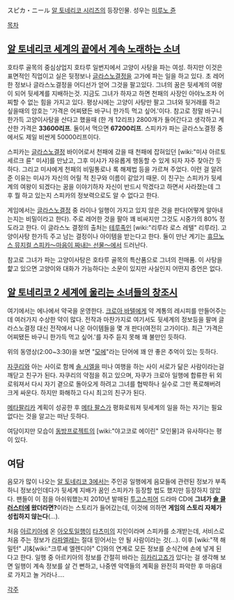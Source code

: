 スピカ・ニール
[[알 토네리코 시리즈]]의 등장인물.
성우는 [[미루노 쥰]]

[[목차]]

== [[알 토네리코 세계의 끝에서 계속 노래하는 소녀]] ==
호타루 골목의 중심상업지 호타루 일번지에서 고양이 사탕을 파는 여성. 하지만 이것은 표면적인 직업이고 실은 뒷정보나 [[글라스노결정]]을 고가에 파는 일을 하고 있다. 초 레어한 정보나 글라스노결정을 어디선가 얻어 그것을 팔고있다.
그녀의 꿈은 뒷세계의 여왕이 되어 뒷세계를 지배하는것. 지금도 그녀가 하자고 하면 천패의 사장인 아야노조차 어찌할 수 없는 힘을 가지고 있다.
평상시에는 고양이 사탕만 팔고 그녀와 뒷거래를 하고 싶을때의 암호는 '가격은 어찌됐든 바구니 한가득 먹고 싶어.'이다. 참고로 정말 바구니 한가득 고양이사탕을 산다고 했을때 (한 개 12리프) 2800개가 들어간다고 생각하고 계산한 가격은 '''33600리프'''. 둘이서 먹으면 '''67200리프'''. 스피카가 파는 글라스노결정 중에서도 제일 비싼게 50000리프이다.

스피카는 [[글라스노결정]] 바이어로서 천패에 갔을 때 천패에 잡혀있던 [wiki:"미샤 아르토세르크 륜" 미샤]를 만났고, 그후 미샤가 자유롭게 행동할 수 있게 되자 자주 찾아간 듯하다. 그리고 미샤에게 천패의 비밀통로나 록 해제법 등을 가르쳐 주었다. 이런 걸 알려준 이유는 미샤가 자신의 어릴 적 친구와 이름이 같았기 때문. 이 친구는 스피카가 뒷세계의 여왕이 되겠다는 꿈을 이야기하자 자신이 반드시 막겠다고 하면서 사라졌는데 그 후 뭘 하고 있는지 스피카의 정보력으로도 알 수 없다고 한다.

게임에서는 [[글라스노결정]] 중 라이나 일행이 가지고 있지 않은 것을 판다(어떻게 알아내는지는 비밀이라고 한다). 주로 레어한 것을 팔아 꽤 비싸지만 그것도 시중가의 80% 정도라고 한다. 이 글라스노 결정의 출처는 [[테루족]]인 [wiki:"리루라 로스 레텔" 리루라]. 고양이사탕 한가득 주고 남는 결정이나 아이템을 받는다고 한다. 둘이 만난 계기는 [[휴므노스 뮤지컬 스피카～마음이 짜내는 선물～]]에서 드러난다.

참고로 그녀가 파는 고양이사탕은 호타루 골목의 특산품으로 그녀의 전매품. 이 사탕을 햝고 있으면 고양이와 대화가 가능하다는 소문이 있지만 사실인지 어떤지 증언은 없다.
== [[알 토네리코 2 세계에 울리는 소녀들의 창조시]] ==
여기에서는 에나에서 약국을 운영한다. [[크로아 바텔]]에게 약 계통의 레시피를 만들어주는데 여러가지 수상한 약이 많다. 전작과 마찬가지로 여기서도 뒷세계의 정보등을 팔며 글라스노결정 대신 전작에서 나온 아이템들을 몇 개 판다(여전히 고가이다). 최근 '가격은 어찌됐든 바구니 한가득 먹고 싶어.'를 자주 듣지 못해 꽤 불만인 듯하다.

{{{#!html
<script type="text/javascript" src="http://ext.nicovideo.jp/thumb_watch/sm1513114"></script><noscript><a href="http://www.nicovideo.jp/watch/sm1513114">【ニコニコ動画】アルトネリコ2　調合通販カタログ　爆弾セット　ルカ&amp;amp;ジャクリ編</a></noscript>}}}
위의 동영상(2:00~3:30)을 보면 "[[모에]]"라는 단어에 꽤 안 좋은 추억이 있는 듯하다.

[[자쿠리]]와 아는 사이로 함께 [[솔 시엘]]을 떠나 여행을 하는 사이 서로가 닮은 사람이라는걸 깨닫고 친구가 된다. 자쿠리의 약점을 쥐고 있으며, 자쿠가 크로아 일행에 합류한 뒤 외로워져서 다시 자기 곁으로 돌아오게 하려고 그녀를 협박하나 실수로 그만 폭로해버려 크게 싸운다. 하지만 화해하고 다시 최고의 친구가 된다.

[[메타팔리카]] 계획이 성공한 후 [[메타 팔스]]가 평화로워져 뒷세계의 일을 하는 자기는 필요없다는 것을 알고는 떠난 듯하다.

여담이지만 모습이 [[동방프로젝트]]의 [wiki:"야고코로 에이린" 모인물]과 유사하다는 평이 있다.

== 여담 ==
음모가 많이 나오는 [[알 토네리코 3]]에서는 주인공 일행에게 음모들에 관련된 정보가 부족하니 정보상인데다가 뒷세계 지배가 꿈인 스피카가 등장할 법도 했지만 등장하지 않았다.
팬들이 이 점을 아쉬워했는지 2010년 발매된 [[투고스피어]] 드라마 CD에 '''그녀가 [[솔 클러스터]]에 왔더라면?'''이라는 스토리가 들어갔는데, 이것에 의하면 '''게임의 스토리 자체가 성립하지 않는다'''(…).

처음 [[아르키아]]에 온 [[아오토]]일행이 [[타츠미]]의 지인이라며 스피카를 소개받는데, 서비스로 처음 주는 정보가 [[라파엘레]]는 절대 믿어서는 안 될 사람이라는 것(…). 이후 [wiki:"잭 해밀턴" J]&[wiki:"크루셰 엘렌디아" C]와의 연계로 모든 정보를 순식간에 손에 넣게 된다고 한다. 일행 중 아르키아의 정보를 간절히 바라는 [[히카리고죠]]가 있다는 걸 생각해 보면 일행이 계속 정보를 살 건 뻔하고, 나중엔 악역들의 계획을 완전히 파악한 후 마음대로 가지고 놀 거라나….

[[각주]]
